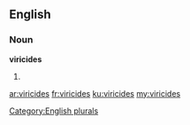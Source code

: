 ==English==

===Noun===
'''viricides'''

# {{plural of|viricide}}

[[Category:English plurals]]

[[ar:viricides]]
[[fr:viricides]]
[[ku:viricides]]
[[my:viricides]]
